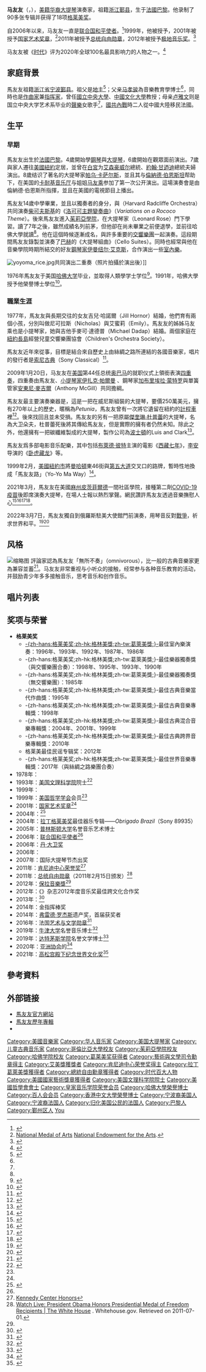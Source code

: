 
{{Expand language|en|time=2022-01-01}}
{{noteTA
|1=zh-hans:格莱美奖zh-hant:葛萊美獎;zh-cn:葛萊美獎zh-tw:葛萊美獎;zhhk:格林美獎;zh-mo:格林美獎;
|G1=Show
|G2=Music
}}
{{Infobox musical artist
| name            = 马友友<br>Yo-Yo Ma
| real_name       = 
| native_name     =
| native_name_lang=
| Background      = non_vocal_instrumentalist
| image           = Yo-Yo Ma in 2018.jpg
| image_size      =
| caption         = 2018年的马友友
| nationality     = {{FRA}}<br>{{USA}}
| 籍贯   = [[浙江|浙江]][[鄞縣|鄞縣]]
| language        = [[法语|法语]]，[[英语|英语]]，[[汉语|汉语]]
| birth_date      = {{birth date and age|1955|10|7}}
| birth_place     = {{FRA}}[[巴黎|巴黎]]
| death_date      = 
| death_place     = 
| death_cause     = 
| resting_place   = 
| alma_mater      = 
| Instrument      = [[鋼琴|鋼琴]]，[[中提琴|中提琴]]，[[小提琴|小提琴]]，[[大提琴|大提琴]]
| Genre           = [[古典音乐|古典音乐]]
| Occupation      = [[大提琴|大提琴]]演奏家，[[作曲家|作曲家]]，[[教師|教師]]
| Years_active    = 1961年至今
| Label           = [[CBS_Records|CBS Records]]，[[RCA唱片|RCA Records]]，[[Sony_Classical|Sony Classical]]
| related_group   = {{link-en|絲綢之路計畫|Silkroad (arts organization)|絲綢之路樂團}}
| spouse          = 
| children        = 
| signature       = 
| URL             = [http://www.yo-yoma.com/ www.yo-yoma.com]
|grammyawards     = {{Unbulleted list|'''最佳世界音樂專輯'''| 2017年《Sing Me Home》}}
}}
'''马友友'''（{{lang|en|Yo-Yo Ma}}，{{bd|1955年|10月7日|catIdx=M马}}），[[美籍华裔|美籍华裔]][[大提琴|大提琴]]演奏家，祖籍[[浙江|浙江]][[鄞县|鄞县]]，生于[[法國|法國]][[巴黎|巴黎]]。他录制了90多张专辑并获得了18项[[葛萊美獎|格莱美奖]]。

自2006年以来，马友友一直是[[聯合國和平使者|联合国和平使者]]。<ref name=":0">{{cite web|title=Yo-Yo Ma|url=http://outreach.un.org/mop/yo-yo-ma/|access-date=2016-02-02|work=United Nations Messengers of Peace|publisher=United Nations|archive-url=https://web.archive.org/web/20150918173449/http://outreach.un.org/mop/yo-yo-ma/|archive-date=2015-09-28|url-status=dead}}</ref>1999年，他被授予{{Link-en|格伦·古尔德奖|Glenn Gould Prize}}，2001年被授予[[国家艺术奖章|国家艺术奖章]]，<ref name="arts">[http://www.nea.gov/honors/medals/medalists_year.html National Medal of Arts] {{webarchive|url=https://web.archive.org/web/20110721054307/http://www.nea.gov/honors/medals/medalists_year.html|date=2011-07-21}}[[National_Endowment_for_the_Arts|National Endowment for the Arts]].</ref>2011年被授予[[總統自由勳章|总统自由勋章]]，2012年被授予[[保拉音乐奖|极地音乐奖]]。<ref name="Freedom">{{cite press release|url=https://obamawhitehouse.archives.gov/the-press-office/2010/11/17/president-obama-names-presidential-medal-freedom-recipients|title=President Obama Names Presidential Medal of Freedom Recipients|date=2010-11-17|archive-url=https://web.archive.org/web/20170126074451/https://obamawhitehouse.archives.gov/the-press-office/2010/11/17/president-obama-names-presidential-medal-freedom-recipients|archive-date=2017-01-26|url-status=live|location=Washington, D.C.|via=National Archives|work=[[whitehouse.gov|whitehouse.gov]]}}</ref>

马友友被《[[時代雜誌|时代]]》评为2020年全球100名最具影响力的人物之一。<ref>{{Cite magazine|date=|title=The 100 Most Influential People of 2020|url=https://time.com/collection/100-most-influential-people-2020/|magazine=Time|access-date=2020-09-23|archive-date=2020-09-23|archive-url=https://web.archive.org/web/20200923054625/https://time.com/collection/100-most-influential-people-2020/|dead-url=no}}</ref>

== 家庭背景 ==
馬友友祖籍[[浙江省|浙江省]][[宁波|宁波]][[鄞县|鄞县]]。祖父是[[地主階級|地主]]<ref name="yoyo1">{{Cite web |url=http://ent.sina.com.cn/c/m/32280.html |title=特写：“音乐天才”马友友的传奇故事 |access-date=2010-10-01 |archive-date=2019-09-03 |archive-url=https://web.archive.org/web/20190903164014/http://ent.sina.com.cn/c/m/32280.html |dead-url=no }}</ref>；父亲[[马孝骏|马孝骏]]為音樂教育學博士<ref name=yoyo1/>，同時也是[[作曲家|作曲家]]兼[[指挥家|指挥家]]，曾任[[國立中央大學|國立中央大學]]、[[中國文化大學|中國文化大學]]教授；母亲[[卢雅文|卢雅文]]则是国立中央大学艺术系毕业的[[聲樂|聲樂]]女歌手<ref name=yoyo1/>，[[國共內戰|國共內戰]]時二人從中國大陸移民法國。

== 生平 ==
=== 早期 ===
馬友友出生於[[法國|法國]][[巴黎|巴黎]]。4歲開始學[[鋼琴|鋼琴]]與[[大提琴|大提琴]]，6歲開始在觀眾面前演出。7歲與家人遷往[[美國|美國]][[紐約|紐約]]定居，並曾在[[白宮|白宮]]为[[艾森豪威尔|艾森豪威尔]]總統、[[約翰·甘迺迪|約翰·甘迺迪]]總統夫婦演出。8歲结识了著名的大提琴家[[帕乌·卡萨尔斯|帕乌·卡萨尔斯]]，並且其与[[伦纳德·伯恩斯坦|倫納德·伯恩斯坦]]帮助下，在美国的[[卡内基大厅|卡耐基音乐厅]]与姐姐[[马友乘|马友乘]]参加了第一次公开演出。這場演奏會是由倫納德·伯恩斯所指揮，並且在美國的電視節目上播出。

馬友友14歲中學畢業，並且以獨奏者的身分，與{{Link-en|哈佛雷蒂克里夫樂團|Harvard Radcliffe Orchestra}}（Harvard Radcliffe Orchestra）共同演奏[[柴可夫斯基|柴可夫斯基]]的《[[洛可可主題變奏曲|洛可可主題變奏曲]]》（''Variations on a Rococo Theme''）。後來馬友友進入[[茱莉亚学院|茱莉亞學院]]，在大提琴家{{Link-en|雷奧納多·羅斯|Leonard Rose}}（Leonard Rose）門下學習。讀了7年之後，雖然成績名列前茅，但他卻在尚未畢業之前便退學，並前往哈佛大學就讀<ref name=yoyo1/>。他在這個時候逐漸成名，與許多重要的[[交響樂團|交響樂團]]一起演奏。這段期間馬友友錄製並演奏了[[约翰·塞巴斯蒂安·巴赫|巴赫]]的《大提琴組曲》（Cello Suites）。同時也經常與他在音樂學院時期所結交的好友[[鋼琴家|鋼琴家]][[伊曼纽尔·艾克斯|伊曼纽尔·艾克斯]]，合作演出一些[[室內樂|室內樂]]。

[[File:yoyoma_rice.jpg|thumb]]共同演出二重奏（照片拍攝於演出後）]]

1976年馬友友于美国[[哈佛大学|哈佛大学]]毕业，並取得人類學学士学位<ref name="USAToday20060114">{{cite news en | url=http://www.usatoday.com/life/people/2006-01-14-yo-yo-ma_x.htm | title=Yo Yo Ma named U.N. peace ambassador | date=2006-01-14 | publisher=USA Today | author=Associated Press | accessdate=2007-04-10 | archive-date=2011-02-25 | archive-url=https://web.archive.org/web/20110225123408/http://www.usatoday.com/life/people/2006-01-14-yo-yo-ma_x.htm | dead-url=no }}</ref>。1991年，哈佛大學授予他榮譽博士學位<ref>{{cite web en|url=http://www.britannica.com/ebc/article-9328691|title=Yo-Yo Ma|publisher=[[Encyclopedia_Britannica|Encyclopedia Britannica]]|accessdate=2007-04-08|archive-date=2007-10-10|archive-url=https://web.archive.org/web/20071010095954/http://www.britannica.com/ebc/article-9328691|dead-url=no}}</ref>。

=== 職業生涯 ===
1977年，馬友友與長期交往的女友吉兒·哈諾爾（Jill Hornor）結婚，他們育有兩個小孩，分別叫做尼可拉斯（Nicholas）與艾蜜莉（Emily）。馬友友的姊姊马友乘也是小提琴家，她與吉他手麥可·達德普（Michael Dadap）結婚。兩個家庭在[[紐約|紐約]][[長島_(紐約州)|長島]]經營兒童交響樂團協會（Children's Orchestra Society）。

馬友友近年來從事{{Link-en|絲綢之路計畫|Silkroad (arts organization)}}，目標是結合來自歷史上由絲綢之路所連結的各國音樂家，唱片的發行者是[[索尼古典|索尼古典]]（Sony Classical）<ref>{{cite web en
   |url        = http://www.silkroadproject.org/about/index.html
   |title        = Silk Road Project - About Us
   |publisher        = The Silk Road Project
   |author        = 
   |date        = 
   |accessdate        = 2007-01-15
   |archive-url        = https://web.archive.org/web/20070116091049/http://www.silkroadproject.org/about/index.html
   |archive-date        = 2007-01-16
   |dead-url        = yes
   }}</ref>。

2009年1月20日，马友友在[[美国|美国]]第44任总统[[奥巴马|奥巴马]]的就职仪式上領銜表演[[四重奏|四重奏]]，四重奏由馬友友、[[小提琴家|小提琴家]][[伊扎克·帕爾曼|伊扎克·帕爾曼]] 、鋼琴家[[加布里埃拉·蒙特羅|加布里埃拉·蒙特罗]]與單簧管家[[安東尼·麥吉爾|安東尼·麥吉爾]]（Anthony McGill）共同擔綱。

馬友友最主要演奏樂器是''{{le|Domenico Montagnana|Domenico Montagnana 1733}}''，這是一把在威尼斯組裝的大提琴，要價250萬美元，擁有270年以上的歷史，暱稱為''Petunia''，馬友友曾有一次將它遺留在紐約的[[計程車|計程車]]裡<ref>{{cite news en
 |url          = http://select.nytimes.com/gst/abstract.html?res=F00914FD3D5D0C748DDDA90994D1494D81
 |title        = In Concert, Searchers Retrieve Yo-Yo Ma's Lost Stradivarius <nowiki>[</nowiki>sic<nowiki>]</nowiki>
 |publisher    = New York Times
 |author       = Katherine E. Finkelstein
 |date         = 17 October 1999
 |accessdate   = 2007-01-15
 |archive-date = 2011-02-25
 |archive-url  = https://web.archive.org/web/20110225211004/http://select.nytimes.com/gst/abstract.html?res=F00914FD3D5D0C748DDDA90994D1494D81
 |dead-url     = no
}}</ref>。後來找回且並未受損。馬友友的另有一把原屬[[杰奎琳·杜·普蕾|傑奎琳·杜普蕾]]的大提琴，名為大卫朵夫''{{le|Davidov Stradivarius|Davidov Stradivarius}}''，杜普蕾死後將其傳給馬友友，但是實際的擁有者仍然未知。除此之外，他還擁有一把碳纖維製成的大提琴，製作公司為[[波士頓|波士頓]]的Luis and Clark<ref>{{cite web en
 |url         = http://www.luisandclark.com/testimonials.php
 |title       = Testimonials
 |publisher   = Luis and Clark
 |accessdate  = 2007-01-15
 |deadurl     = yes
 |archiveurl  = https://web.archive.org/web/20061129011906/http://luisandclark.com/testimonials.php
 |archivedate = 2006-11-29
}}</ref>。

馬友友爲多部电影音乐配樂，其中包括[[布萊德·彼特|布萊德·彼特]]主演的電影《[[西藏七年_(电影)|西藏七年]]》，[[李安|李安]]导演的《[[卧虎藏龙|卧虎藏龙]]》等。

1999年2月，[[美國|美國]][[紐約市|紐約市]]將[[曼哈頓|曼哈頓]]東46街與[[第五大道|第五大道]]交叉口的路牌，暫時性地換成「馬友友路」（Yo-Yo Ma Way）<ref>{{Cite web |url=http://www.highbeam.com/doc/1P1-88893973.html |title=N.Y. Doles Out Honorary Street Names |access-date=2007-04-27 |archive-url=https://web.archive.org/web/20160421225349/https://www.highbeam.com/doc/1P1-88893973.html |archive-date=2016-04-21 |dead-url=yes }}</ref>。

2021年3月，馬友友在美國[[麻薩諸塞州|麻州]][[皮茨菲尔德_(马萨诸塞州)|皮茨菲爾德]]一間社區學院，接種第二劑[[2019冠状病毒病疫苗|COVID-19疫苗]]後即席演奏大提琴，在場人士報以熱烈掌聲。網民讚許馬友友透過音樂撫慰人心<ref>{{cite web|title=Yo-Yo Ma Gives a Surprise Concert at Vaccination Site|url=https://www.nytimes.com/2021/03/14/world/yo-yo-ma-berkshire-community-college.html|author=Jennifer Jett|date=2021-03-14|publisher=The New York Times|access-date=2021-03-15|archive-date=2021-05-19|archive-url=https://web.archive.org/web/20210519145134/https://www.nytimes.com/2021/03/14/world/yo-yo-ma-berkshire-community-college.html|dead-url=no}}</ref><ref>{{cite web|title=Yo-Yo Ma played a surprise concert for a clinic during his post-vaccination waiting period|url=https://www.washingtonpost.com/lifestyle/2021/03/14/yo-yo-ma-vaccine-concert|author=Paulina Firozi|date=2021-03-14|publisher=Washington Post|access-date=2021-03-15|archive-date=2021-03-17|archive-url=https://web.archive.org/web/20210317100113/https://www.washingtonpost.com/lifestyle/2021/03/14/yo-yo-ma-vaccine-concert/|dead-url=no}}</ref><ref>{{cite web|title=Cellist Yo-Yo Ma stuns with impromptu performance of 'Ave Maria' at vaccine site|url=https://www.today.com/popculture/cellist-yo-yo-ma-stuns-impromptu-performance-ave-maria-vaccine-t211717|author=Ronnie Koenig|date=2021-03-14|publisher=Today.com|access-date=2021-03-15|archive-date=2021-03-31|archive-url=https://web.archive.org/web/20210331122054/https://www.today.com/popculture/cellist-yo-yo-ma-stuns-impromptu-performance-ave-maria-vaccine-t211717|dead-url=no}}</ref><ref>{{cite web|title=Yo-Yo Ma celebrates 2nd COVID-19 shot by transforming vaccination clinic into concert hall|url=https://abcnews.go.com/US/yo-yo-ma-celebrates-2nd-covid-19-shot/story?id=76445576|author=Arielle Mitropoulos|date=2021-03-14|publisher=ABC News|access-date=2021-03-15|archive-date=2021-04-14|archive-url=https://web.archive.org/web/20210414133949/https://abcnews.go.com/US/yo-yo-ma-celebrates-2nd-covid-19-shot/story?id=76445576|dead-url=no}}</ref>。

2022年3月7日，馬友友獨自到俄羅斯駐美大使館門前演奏，用琴音反對[[2022年俄羅斯入侵烏克蘭|戰爭]]，祈求世界和平。<ref>{{Cite web|title=Yo-Yo Ma performs outside Russian Embassy in NW DC|url=https://www.wusa9.com/article/news/local/dc/yo-yo-ma-performs-outside-russian-embassy-in-district/65-d4fee595-e950-4839-978d-e491521c474a|access-date=2022-03-14|author=Matt Pusatory|date=2022-03-07|work=WUSA9|language=en-US|archive-date=2022-03-27|archive-url=https://web.archive.org/web/20220327035419/https://www.wusa9.com/article/news/local/dc/yo-yo-ma-performs-outside-russian-embassy-in-district/65-d4fee595-e950-4839-978d-e491521c474a|dead-url=no}}</ref><ref>{{Cite web|title=馬友友獨自在俄駐華府大使館前演奏 傳達和平|url=https://www.chinatimes.com/realtimenews/20220309002989-260408?chdtv|access-date=2022-03-14|date=2022-03-09|last=|work=中時新聞網|language=zh-TW|archive-date=2022-03-20|archive-url=https://web.archive.org/web/20220320225416/https://www.chinatimes.com/realtimenews/20220309002989-260408?chdtv|dead-url=no}}</ref>

== 风格 ==
[[File:Ma_Yo-yo_20130628.jpg|缩略图]]
評論家認為馬友友「無所不奏」（omnivorous），比一般的古典音樂家更為兼容並蓄<ref>{{cite news en
 |url          = http://www.berkshiresweek.com/062002/default.asp?filename=story1&adfile=ads4
 |title        = Yo-Yo Ma: Exploring culture with passion and involvement
 |publisher    = Berkshires Week
 |author       = Andrew L. Pincus
 |date         = 20 June 2002
 |accessdate   = 2007-01-15
 |archive-date = 2011-07-20
 |archive-url  = https://web.archive.org/web/20110720102520/http://www.berkshiresweek.com/062002/default.asp?filename=story1&adfile=ads4
 |dead-url     = yes
}}</ref>。马友友非常重视与小听众的接触，经常参与各种音乐教育的活动，并鼓励青少年多多接触音乐，思考音乐和创作音乐。

== 唱片列表 ==
{{Empty section|date=2022-01-01}}

== 奖项与荣誉 ==
*'''格莱美奖'''
** [[格莱美奖|-{zh-hans:格莱美奖;zh-hk:格林美獎;zh-tw:葛萊美獎;}-]]最佳室內樂演奏：1996年、1993年、1992年、1987年、1986年
** -{zh-hans:格莱美奖;zh-hk:格林美獎;zh-tw:葛萊美獎;}-最佳樂器獨奏獎（與交響樂團合奏）：1998年、1995年、1993年、1990年
** -{zh-hans:格莱美奖;zh-hk:格林美獎;zh-tw:葛萊美獎;}-最佳樂器獨奏獎（無交響樂團）：1985年
** -{zh-hans:格莱美奖;zh-hk:格林美獎;zh-tw:葛萊美獎;}-最佳古典音樂當代作曲獎：1995年
** -{zh-hans:格莱美奖;zh-hk:格林美獎;zh-tw:葛萊美獎;}-最佳古典音樂專輯獎：1998年
** -{zh-hans:格莱美奖;zh-hk:格林美獎;zh-tw:葛萊美獎;}-最佳古典混合音樂專輯獎：2004年、2001年、1999年
** -{zh-hans:格莱美奖;zh-hk:格林美獎;zh-tw:葛萊美獎;}-最佳古典跨界音樂專輯獎：2010年
**格莱美最佳民谣专辑奖：2012年
** -{zh-hans:格莱美奖;zh-hk:格林美獎;zh-tw:葛萊美獎;}-最佳世界音樂專輯獎：2017年（與絲綢之路樂團合奏）
*1978年：{{Link-en|艾弗里·费雪奖|Avery Fisher Prize}}
*1993年：[[美国文理科学院|美国文理科学院]]院士<ref name="#1">{{Cite web|title=APS Member History|url=https://search.amphilsoc.org/memhist/search?creator=Yo-Yo+Ma&title=&subject=&subdiv=&mem=&year=&year-max=&dead=&keyword=&smode=advanced|access-date=2021-12-01|website=search.amphilsoc.org|archive-date=2022-03-20|archive-url=https://web.archive.org/web/20220320225409/https://search.amphilsoc.org/memhist/search?creator=Yo-Yo+Ma&title=&subject=&subdiv=&mem=&year=&year-max=&dead=&keyword=&smode=advanced|dead-url=no}}</ref>
* 1999年：{{Link-en|格伦·古尔德奖|Glenn Gould Prize}}
*1999年：[[美國哲學會|美国哲学学会]]会员<ref name="#1"/>
*2001年：[[国家艺术奖章|国家艺术奖章]]<ref name="arts" />
*2004年：{{Link-en|哈佛艺术奖章|Arts First}}<ref>{{cite web|title=History of the Harvard Arts Medal|url=https://ofa.fas.harvard.edu/harvard-arts-medal|access-date=2019-02-23|publisher=Harvard University Office for the Arts|archive-date=2019-04-08|archive-url=https://web.archive.org/web/20190408220803/https://ofa.fas.harvard.edu/harvard-arts-medal|dead-url=no}}</ref>
*2004年：[[拉丁格莱美奖|拉丁格莱美奖]]最佳器乐专辑——''Obrigado Brazil''（Sony 89935）
*2005年：[[普林斯顿大学|普林斯顿大学]]名誉音乐艺术博士
*2006年：[[聯合國和平使者|联合国和平使者]]<ref name=":0" />
*2006年：[[丹·大卫奖|丹·大卫奖]]
*2006年：{{Link-en|莱奥妮·松宁音乐奖|Léonie Sonning Music Prize}}
*2007年：国际大提琴节杰出奖
*2011年：[[肯尼迪中心荣誉奖|肯尼迪中心荣誉奖]]<ref>[https://www.kennedy-center.org/artists/m/ma-mn/yo-yo-ma/ Kennedy Center Honors]</ref>
*2011年：[[總統自由勳章|总统自由勋章]]（2011年2月15日颁发）<ref>[https://obamawhitehouse.archives.gov/blog/2011/02/15/watch-live-president-obama-honors-presidential-medal-freedom-recipients Watch Live: President Obama Honors Presidential Medal of Freedom Recipients | The White House] {{Wayback|url=https://obamawhitehouse.archives.gov/blog/2011/02/15/watch-live-president-obama-honors-presidential-medal-freedom-recipients |date=20220320225420 }}. Whitehouse.gov. Retrieved on 2011-07-01.</ref>
*2012年：[[保拉音乐奖|保拉音樂獎]]<ref name="Freedom" />
*2012年：《''{{Link-en|Songlines|Songlines (magazine)}}''》杂志2012年度音乐奖最佳跨文化合作奖
*2013年：{{Link-en|维尔切克当代音乐奖|Vilcek Foundation}}<ref>{{cite web|title=Yo-Yo Ma Awarded $100,000 Vilcek Prize|url=http://www.newmusicbox.org/articles/yo-yo-ma-awarded-100000-vilcek-prize/|access-date=2015-11-11|date=2013-02-05|website=NewMusicBox|archive-date=2017-06-03|archive-url=https://web.archive.org/web/20170603003857/http://www.newmusicbox.org/articles/yo-yo-ma-awarded-100000-vilcek-prize/|dead-url=no}}</ref>
*2014年：{{Link-en|中西部青年艺术家|Midwest Young Artists Conservatory}}金指挥棒奖
*2014年：[[弗雷德·罗杰斯|弗雷德·罗杰斯]]遗产奖，首届获奖者
*2016年：法国[[藝術與文學勳章|艺术与文学勋章]]<ref>{{Cite web|title=Ordre des Arts et des Lettres - Nominations et promotions du|url=http://www.france-phaleristique.com/oal_promo_10-02-2016.htm|access-date=2022-01-01|date=2016-02-10|work=www.france-phaleristique.com|archive-date=2021-12-06|archive-url=https://web.archive.org/web/20211206204217/http://www.france-phaleristique.com/oal_promo_10-02-2016.htm|dead-url=no}}</ref>
*2019年：[[牛津大学|牛津大学]]名誉音乐博士<ref>{{cite web|title=Honorary degree recipients for 2019 announced|url=http://www.ox.ac.uk/news/2019-03-25-honorary-degree-recipients-2019-announced|access-date=2019-06-26|publisher=The University of Oxford|archive-date=2019-03-25|archive-url=https://web.archive.org/web/20190325222054/http://www.ox.ac.uk/news/2019-03-25-honorary-degree-recipients-2019-announced|dead-url=no}}</ref>
*2019年：[[达特茅斯学院|达特茅斯学院]]名誉文学博士<ref>{{cite web|title=Yo-Yo Ma (Doctor of Arts)|url=https://news.dartmouth.edu/news/2019/06/yo-yo-ma-doctor-arts|access-date=2019-07-01|date=2019-06-07|publisher=Dartmouth College|archive-date=2020-09-21|archive-url=https://web.archive.org/web/20200921140606/https://news.dartmouth.edu/news/2019/06/yo-yo-ma-doctor-arts|dead-url=no}}</ref>
*2020年：[[亞洲協會|亚洲协会]]的{{Link-en|亚洲创变者奖|Asia Game Changer Awards}}<ref>{{cite web|title=Asia Game Changer award for NY based celebrity chef Vikas Khanna|url=https://www.americanbazaaronline.com/2020/09/17/asia-game-changer-award-for-ny-based-celebrity-chef-visas-khanna-442448/|access-date=2020-10-28|date=2020-09-17|last=Kumar|first=Arun|work=The American Bazaar|archive-url=https://web.archive.org/web/20200923044156/https://www.americanbazaaronline.com/2020/09/17/asia-game-changer-award-for-ny-based-celebrity-chef-visas-khanna-442448/|archive-date=2020-09-23|url-status=live}}</ref>
*2021年：[[高松宮殿下紀念世界文化獎|高松宫殿下纪念世界文化奖]]<ref>{{Cite web|title=All Laureates - Praemium Imperiale|url=https://www.praemiumimperiale.org/en/laureate-en/laureates-en/content/2021-en|access-date=2022-01-01|work=www.praemiumimperiale.org|language=en-gb|archive-date=2022-03-20|archive-url=https://web.archive.org/web/20220320225407/https://www.praemiumimperiale.org/en/laureate-en/laureates-en/content/2021-en|dead-url=no}}</ref>

== 參考資料 ==
{{Reflist|2}}

{{portal|古典音樂}}

== 外部链接 ==
{{commons|Yo-Yo Ma}}
* [http://www.yo-yoma.com/ 馬友友官方網站] {{Wayback|url=http://www.yo-yoma.com/ |date=20210525154407 }}
* [https://web.archive.org/web/20070503053931/http://www.kkbox.com.tw/funky/web_info/Hz1k4K-PlU4NgYU0001ve08J.html 馬友友歷年專輯]
* {{Discogs artist|276145}}

{{21世纪10年代肯尼迪中心荣誉奖}}
{{Authority control}}
{{DEFAULTSORT:Ma, Yo-yo}}
[[Category:美國音樂家|Category:美國音樂家]]
[[Category:华人音乐家|Category:华人音乐家]]
[[Category:美国大提琴家|Category:美国大提琴家]]
[[Category:儿童古典音乐家|Category:儿童古典音乐家]]
[[Category:哥倫比亞大學校友|Category:哥倫比亞大學校友]]
[[Category:茱莉亞學院校友|Category:茱莉亞學院校友]]
[[Category:哈佛学院校友|Category:哈佛学院校友]]
[[Category:葛莱美奖获得者|Category:葛莱美奖获得者]]
[[Category:藝術與文學司令勳章得主|Category:藝術與文學司令勳章得主]]
[[Category:艾美獎獲獎者|Category:艾美獎獲獎者]]
[[Category:肯尼迪中心荣誉奖得主|Category:肯尼迪中心荣誉奖得主]]
[[Category:拉丁葛萊美獎獲得者|Category:拉丁葛萊美獎獲得者]]
[[Category:總統自由勳章獲得者|Category:總統自由勳章獲得者]]
[[Category:时代百大人物|Category:时代百大人物]]
[[Category:美國國家藝術獎章獲得者|Category:美國國家藝術獎章獲得者]]
[[Category:美国文理科学院院士|Category:美国文理科学院院士]]
[[Category:美國哲學會會士|Category:美國哲學會會士]]
[[Category:皇家音乐学院荣誉会员|Category:皇家音乐学院荣誉会员]]
[[Category:哈佛大學榮譽博士|Category:哈佛大學榮譽博士]]
[[Category:百人会会员|Category:百人会会员]]
[[Category:香港中文大學榮譽博士|Category:香港中文大學榮譽博士]]
[[Category:宁波裔美国人|Category:宁波裔美国人]]
[[Category:宁波裔法国人|Category:宁波裔法国人]]
[[Category:归化美国公民的法国人|Category:归化美国公民的法国人]]
[[Category:巴黎人|Category:巴黎人]]
[[Category:鄞州区人|Category:鄞州区人]]
[[Category:马姓|You]]